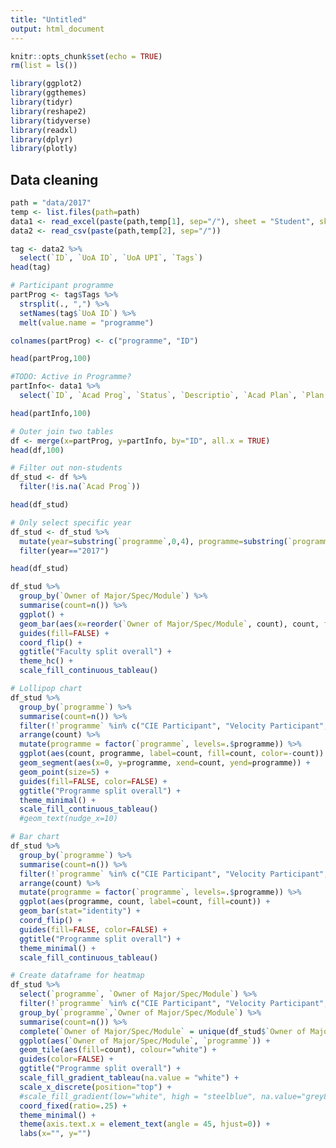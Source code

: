 ```yaml
---
title: "Untitled"
output: html_document
---
```


```r
knitr::opts_chunk$set(echo = TRUE)
rm(list = ls())

library(ggplot2)
library(ggthemes)
library(tidyr)
library(reshape2)
library(tidyverse)
library(readxl)
library(dplyr)
library(plotly)
```

## Data cleaning

```r
path = "data/2017"
temp <- list.files(path=path)
data1 <- read_excel(paste(path,temp[1], sep="/"), sheet = "Student", skip = 1)
data2 <- read_csv(paste(path,temp[2], sep="/"))
```

```r
tag <- data2 %>% 
  select(`ID`, `UoA ID`, `UoA UPI`, `Tags`)
head(tag)
```

```r
# Participant programme
partProg <- tag$Tags %>% 
  strsplit(., ",") %>% 
  setNames(tag$`UoA ID`) %>% 
  melt(value.name = "programme")

colnames(partProg) <- c("programme", "ID")

head(partProg,100)
```

```r
#TODO: Active in Programme?
partInfo<- data1 %>% 
  select(`ID`, `Acad Prog`, `Status`, `Descriptio`, `Acad Plan`, `Plan Description`, `Owner of Major/Spec/Module`)

head(partInfo,100)
```

```r
# Outer join two tables
df <- merge(x=partProg, y=partInfo, by="ID", all.x = TRUE)
head(df,100)
```


```r
# Filter out non-students
df_stud <- df %>% 
  filter(!is.na(`Acad Prog`))

head(df_stud)
```

```r
# Only select specific year
df_stud <- df_stud %>% 
  mutate(year=substring(`programme`,0,4), programme=substring(`programme`,6)) %>% 
  filter(year=="2017")

head(df_stud)
```

```r
df_stud %>% 
  group_by(`Owner of Major/Spec/Module`) %>% 
  summarise(count=n()) %>% 
  ggplot() +
  geom_bar(aes(x=reorder(`Owner of Major/Spec/Module`, count), count, fill=count), stat="identity") +
  guides(fill=FALSE) +
  coord_flip() +
  ggtitle("Faculty split overall") +
  theme_hc() + 
  scale_fill_continuous_tableau()
```

```r
# Lollipop chart
df_stud %>% 
  group_by(`programme`) %>% 
  summarise(count=n()) %>% 
  filter(!`programme` %in% c("CIE Participant", "Velocity Participant", "Unleash Space Participant", "Unleash Space Access", "Equipment Training Participant" )) %>% 
  arrange(count) %>% 
  mutate(programme = factor(`programme`, levels=.$programme)) %>% 
  ggplot(aes(count, programme, label=count, fill=count, color=-count)) +
  geom_segment(aes(x=0, y=programme, xend=count, yend=programme)) +
  geom_point(size=5) +
  guides(fill=FALSE, color=FALSE) +
  ggtitle("Programme split overall") +
  theme_minimal() + 
  scale_fill_continuous_tableau()
  #geom_text(nudge_x=10)

# Bar chart
df_stud %>% 
  group_by(`programme`) %>% 
  summarise(count=n()) %>% 
  filter(!`programme` %in% c("CIE Participant", "Velocity Participant", "Unleash Space Participant", "Unleash Space Access", "Equipment Training Participant" )) %>% 
  arrange(count) %>% 
  mutate(programme = factor(`programme`, levels=.$programme)) %>% 
  ggplot(aes(programme, count, label=count, fill=count)) +
  geom_bar(stat="identity") +
  coord_flip() +
  guides(fill=FALSE, color=FALSE) +
  ggtitle("Programme split overall") +
  theme_minimal() + 
  scale_fill_continuous_tableau()

```

```r
# Create dataframe for heatmap
df_stud %>% 
  select(`programme`, `Owner of Major/Spec/Module`) %>% 
  filter(!`programme` %in% c("CIE Participant", "Velocity Participant", "Unleash Space Participant", "Unleash Space Access", "Equipment Training Participant" )) %>%
  group_by(`programme`,`Owner of Major/Spec/Module`) %>% 
  summarise(count=n()) %>%
  complete(`Owner of Major/Spec/Module` = unique(df_stud$`Owner of Major/Spec/Module`)) %>% 
  ggplot(aes(`Owner of Major/Spec/Module`, `programme`)) + 
  geom_tile(aes(fill=count), colour="white") +
  guides(color=FALSE) +
  ggtitle("Programme split overall") +
  scale_fill_gradient_tableau(na.value = "white") +
  scale_x_discrete(position="top") +
  #scale_fill_gradient(low="white", high = "steelblue", na.value="grey80") +
  coord_fixed(ratio=.25) +
  theme_minimal() +
  theme(axis.text.x = element_text(angle = 45, hjust=0)) +
  labs(x="", y="")
  
```
